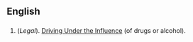 ==English==
==={{initialism}}===
# (''Legal''). [[w:Drunk driving (USA)|Driving Under the Influence]] (of drugs or alcohol).
